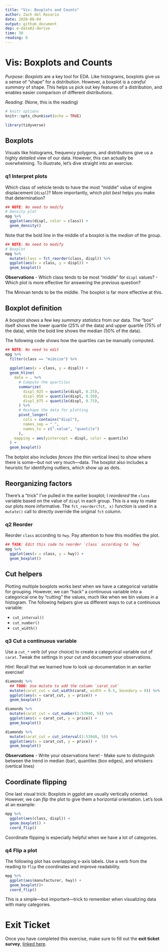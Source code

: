```yaml
---
title: "Vis: Boxplots and Counts"
author: Zach del Rosario
date: 2020-06-04
output: github_document
dep: e-data02-derive
time: 30
reading: 0
---
```


# Vis: Boxplots and Counts

*Purpose*: *Boxplots* are a key tool for EDA. Like histograms, boxplots give us a sense of "shape" for a distribution. However, a boxplot is a *careful summary* of shape. This helps us pick out key features of a distribution, and enables easier comparison of different distributions.

*Reading*: (None, this is the reading)

```r
# knitr options
knitr::opts_chunk$set(echo = TRUE)
```

```r
library(tidyverse)

```

## Boxplots

Visuals like histograms, frequency polygons, and distributions give us a highly *detailed* view of our data. However, this can actually be overwhelming. To illustrate, let's dive straight into an exercise.

### **q1** Interpret plots

Which class of vehicle tends to have the most "middle" value of engine displacement (`displ`)? More importantly, which plot *best* helps you make that determination?

```r
## NOTE: No need to modify
# Density plot
mpg %>%
  ggplot(aes(displ, color = class)) +
  geom_density()
```

Note that the bold line in the middle of a boxplot is the *median* of the group.

```r
## NOTE: No need to modify
# Boxplot
mpg %>%
  mutate(class = fct_reorder(class, displ)) %>% 
  ggplot(aes(x = class, y = displ)) +
  geom_boxplot()
```

**Observations** - Which class tends to be most "middle" for `displ` values? - Which plot is more effective for answering the previous question?

The Minivan tends to be the middle. The boxplot is far more effective at this.

## Boxplot definition

A boxplot shows a few key *summary statistics* from our data. The "box" itself shows the lower quartile (25% of the data) and upper quartile (75% of the data), while the bold line shows the median (50% of the data).

The following code shows how the quartiles can be manually computed.

```r
## NOTE: No need to edit
mpg %>% 
  filter(class == "midsize") %>% 
  
  ggplot(aes(x = class, y = displ)) +
  geom_hline(
    data = . %>%
      # Compute the quartiles
      summarize(
        displ_025 = quantile(displ, 0.25),
        displ_050 = quantile(displ, 0.50),
        displ_075 = quantile(displ, 0.75),
      ) %>%
      # Reshape the data for plotting
      pivot_longer(
        cols = contains("displ"),
        names_sep = "_",
        names_to = c(".value", "quantile")
      ),
    mapping = aes(yintercept = displ, color = quantile)
  ) +
  geom_boxplot()
```

The botplot also includes *fences* (the thin vertical lines) to show where there is some---but not very much---data. The boxplot also includes a heuristic for identifying outliers, which show up as dots.

## Reorganizing factors

There's a "trick" I've pulled in the earlier boxplot; I *reordered* the `class` variable based on the value of `displ` in each group. This is a way to make our plots more informative. The `fct_reorder(fct, x)` function is used in a `mutate()` call to directly override the original `fct` column.

### **q2** Reorder

Reorder `class` according to `hwy`. Pay attention to how this modifies the plot.

```r
## TASK: Edit this code to reorder `class` according to `hwy`
mpg %>%
  ggplot(aes(x = class, y = hwy)) +
  geom_boxplot()
```

## Cut helpers

Plotting multiple boxplots works best when we have a categorical variable for grouping. However, we can "hack" a continuous variable into a categorical one by "cutting" the values, much like when we bin values in a histogram. The following helpers give us different ways to cut a continuous variable:

-   `cut_interval()`
-   `cut_number()`
-   `cut_width()`

### **q3** Cut a continuous variable

Use a `cut_*` verb (of your choice) to create a categorical variable out of `carat`. Tweak the settings in your cut and document your observations.

*Hint*: Recall that we learned how to look up documentation in an earlier exercise!

```r
diamonds %>%
  ## TODO: Use mutate to add the column `carat_cut`
  mutate(carat_cut = cut_width(carat, width = 0.5, boundary = 0)) %>%
  ggplot(aes(x = carat_cut, y = price)) +
  geom_boxplot()
```

```r
diamonds %>%
  mutate(carat_cut = cut_number(1:53940, 5)) %>%
  ggplot(aes(x = carat_cut, y = price)) +
  geom_boxplot()
```

```r
diamonds %>%
  mutate(carat_cut = cut_interval(1:53940, 5)) %>%
  ggplot(aes(x = carat_cut, y = price)) +
  geom_boxplot()
```

**Observations** - Write your observations here! - Make sure to distinguish between the trend in median (bar), quantiles (box edges), and whiskers (vertical lines)

## Coordinate flipping

One last visual trick: Boxplots in ggplot are usually vertically oriented. However, we can *flip* the plot to give them a horizontal orientation. Let's look at an example:

```r
mpg %>%
  ggplot(aes(class, displ)) +
  geom_boxplot() +
  coord_flip()
```

Coordinate flipping is especially helpful when we have a lot of categories.

### **q4** Flip a plot

The following plot has overlapping x-axis labels. Use a verb from the reading to `flip` the coordinates and improve readability.

```r
mpg %>%
  ggplot(aes(manufacturer, hwy)) +
  geom_boxplot()+
  coord_flip()
```

This is a simple---but important---trick to remember when visualizing data with many categories.

<!-- include-exit-ticket -->

# Exit Ticket

<!-- -------------------------------------------------- -->

Once you have completed this exercise, make sure to fill out the **exit ticket survey**, [linked here](https://docs.google.com/forms/d/e/1FAIpQLSeuq2LFIwWcm05e8-JU84A3irdEL7JkXhMq5Xtoalib36LFHw/viewform?usp=pp_url&entry.693978880=e-vis03-boxplots-assignment.Rmd).
